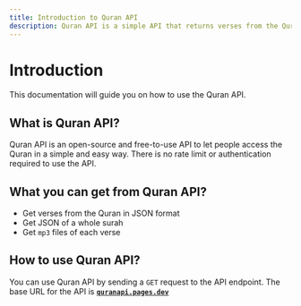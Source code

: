 ```yaml
---
title: Introduction to Quran API
description: Quran API is a simple API that returns verses from the Quran in JSON and Audio format.
---
```



# Introduction

This documentation will guide you on how to use the Quran API.

## What is Quran API?

Quran API is an open-source and free-to-use API to let people access the Quran in a simple and easy way. There is no rate limit or authentication required to use the API.

## What you can get from Quran API?

- Get verses from the Quran in JSON format
- Get JSON of a whole surah
- Get `mp3` files of each verse

## How to use Quran API?

You can use Quran API by sending a `GET` request to the API endpoint.
The base URL for the API is **[`quranapi.pages.dev`](https://quranapi.pages.dev)**
